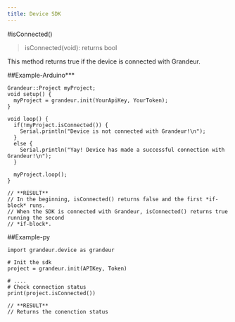```yaml
---
title: Device SDK 
---
```


#isConnected()

>isConnected(void): returns bool

This method returns true if the device is connected with Grandeur.

##Example-Arduino***
```
Grandeur::Project myProject;
void setup() {
  myProject = grandeur.init(YourApiKey, YourToken);
}

void loop() {
  if(!myProject.isConnected()) {
    Serial.println("Device is not connected with Grandeur!\n");
  }
  else {
    Serial.println("Yay! Device has made a successful connection with Grandeur!\n");
  }

  myProject.loop();
}

// **RESULT**
// In the beginning, isConnected() returns false and the first *if-block* runs.
// When the SDK is connected with Grandeur, isConnected() returns true running the second
// *if-block*.
```

##Example-py

```
import grandeur.device as grandeur

# Init the sdk
project = grandeur.init(APIKey, Token)

# ....
# Check connection status
print(project.isConnected())

// **RESULT**
// Returns the conenction status
```
